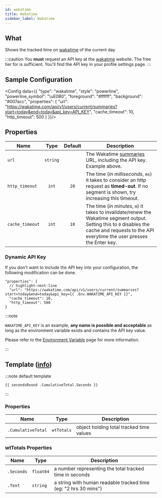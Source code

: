 ```yaml
---
id: wakatime
title: Wakatime
sidebar_label: Wakatime
---
```


## What

Shows the tracked time on [wakatime][wt] of the current day

:::caution
You **must** request an API key at the [wakatime][wt] website.
The free tier for is sufficient. You'll find the API key in your profile settings page.
:::

## Sample Configuration


<Config data={{
  "type": "wakatime",
  "style": "powerline",
  "powerline_symbol": "\uE0B0",
  "foreground": "#ffffff",
  "background": "#007acc",
  "properties": {
      "url": "https://wakatime.com/api/v1/users/current/summaries?start=today&end=today&api_key=API_KEY",
      "cache_timeout": 10,
      "http_timeout": 500
  }
}}/>

## Properties

| Name            | Type      | Default | Description                                                                                                                                                                                     |
| --------------- | :-------: | :-----: | ----------------------------------------------------------------------------------------------------------------------------------------------------------------------------------------------- |
| `url`           | `string`  |         | The Wakatime [summaries][wk-summaries] URL, including the API key. Example above.                                                                                                               |
| `http_timeout`  | `int`     | `20`    | The time (_in milliseconds_, `ms`) it takes to consider an http request as **timed-out**. If no segment is shown, try increasing this timeout.                                                  |
| `cache_timeout` | `int`     | `10`    | The time (_in minutes_, `m`) it takes to invalidate/renew the Wakatime segment output. Setting this to `0` disables the cache and requests to the API everytime the user presses the Enter key. |

### Dynamic API Key

If you don't want to include the API key into your configuration, the following modification can be done.

```jsonc
"properties": {
  // highlight-next-line
  "url": "https://wakatime.com/api/v1/users/current/summaries?start=today&end=today&api_key={{ .Env.WAKATIME_API_KEY }}",
  "cache_timeout": 10,
  "http_timeout": 500
}
```

:::note

`WAKATIME_API_KEY` is an example, **any name is possible and acceptable** as long as the environment variable exists and contains the API key value.

Please refer to the [Environment Variable][templates-environment-variables] page for more information.

:::

## Template ([info][templates])

:::note default template

```template
{{ secondsRound .CumulativeTotal.Seconds }}
```

:::

### Properties

| Name                | Type       | Description                              |
| ------------------- | ---------- | ---------------------------------------- |
| `.CumulativeTotal` | `wtTotals` | object holding total tracked time values |

### wtTotals Properties

| Name       | Type      | Description                                                     |
| ---------- | --------- | --------------------------------------------------------------- |
| `.Seconds` | `float64` | a number representing the total tracked time in seconds         |
| `.Text`    | `string`  | a string with human readable tracked time (eg: "2 hrs 30 mins") |

[wt]: https://wakatime.com
[wk-summaries]: https://wakatime.com/developers#summaries
[templates]: /docs/configuration/templates
[templates-environment-variables]: /docs/configuration/templates#environment-variables
